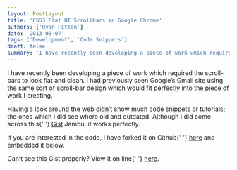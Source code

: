```yaml
---
layout: PostLayout
title: 'CSS3 Flat UI Scrollbars in Google Chrome'
authors: ['Ryan Fitton']
date: '2013-08-07'
tags: ['Development', 'Code Snippets']
draft: false
summary: 'I have recently been developing a piece of work which required the scroll-bars to look flat and clean. I had previously seen Google&amp;#8217;s Gmail site using the same sort of scroll-bar design which would fit perfectly into the piece of work I creating. Having a look around the web didn&amp;#8217;t show much code snippets or [&amp;hellip;]'
---
```


<p>
  I have recently been developing a piece of work which required the scroll-bars to look flat and
  clean. I had previously seen Google&#8217;s Gmail site using the same sort of scroll-bar design
  which would fit perfectly into the piece of work I creating.
</p>
<p>
  Having a look around the web didn&#8217;t show much code snippets or tutorials; the ones which I
  did see where old and outdated. Although I did come across this{' '}
  <a href="https://gist.github.com/jambu/2004633">Gist</a> Jambu, it works perfectly.
</p>
<p>
  If you are interested in the code, I have forked it on Github{' '}
  <a href="https://gist.github.com/ryanfitton/6191707">here</a> and embedded it below.
</p>
<p>
  <script src="https://gist.github.com/ryanfitton/6191707.js"></script>
</p>
<p>
  Can&#8217;t see this Gist properly? View it on line{' '}
  <a href="https://gist.github.com/ryanfitton/6191707">here</a>.
</p>
